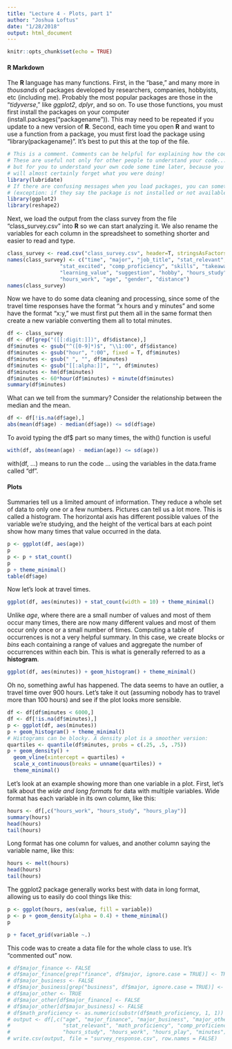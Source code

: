 ```yaml
---
title: "Lecture 4 - Plots, part 1"
author: "Joshua Loftus"
date: "1/28/2018"
output: html_document
---
```


```r
knitr::opts_chunk$set(echo = TRUE)
```

#### R Markdown

The **R** language has many functions. First, in the "base," and many more in *thousands* of packages developed by researchers, companies, hobbyists, etc (including me). Probably the most popular packages are those in the "*tidyverse*," like *ggplot2*, *dplyr*, and so on. To use those functions, you must first install the packages on your computer (install.packages("packagename")). This may need to be repeated if you update to a new version of **R**. Second, each time you open **R** and want to use a function from a package, you must first load the package using "library(packagename)". It's best to put this at the top of the file.


```r
# This is a comment. Comments can be helpful for explaining how the code works.
# These are useful not only for other people to understand your code...
# but for you to understand your own code some time later, because you
# will almost certainly forget what you were doing!
library(lubridate)
# If there are confusing messages when you load packages, you can sometimes just ignore them
# (exception: if they say the package is not installed or not available).
library(ggplot2)
library(reshape2)
```

Next, we load the output from the class survey from the file "class_survey.csv" into **R** so we can start analyzing it. We also rename the variables for each column in the spreadsheet to something shorter and easier to read and type.

```r
class_survey <- read.csv("class_survey.csv", header=T, stringsAsFactors = F)
names(class_survey) <- c("time", "major", "job_title", "stat_relevant", "math_proficiency",
                 "stat_excited", "comp_proficiency", "skills", "takeaway", "topics",
                 "learning_value", "suggestion", "hobby", "hours_study", "hours_play",
                 "hours_work", "age", "gender", "distance")
names(class_survey)
```

Now we have to do some data cleaning and processing, since some of the travel time responses have the format "x hours and y minutes" and some have the format "x:y," we must first put them all in the same format then create a new variable converting them all to total minutes.

```r
df <- class_survey
df <- df[grep("([[:digit:]])", df$distance),]
df$minutes <- gsub("^([0-9]*)$", "\\1:00", df$distance)
df$minutes <- gsub("hour", ":00", fixed = T, df$minutes)
df$minutes <- gsub(" ", "", df$minutes)
df$minutes <- gsub("[[:alpha:]]", "", df$minutes)
df$minutes <- hm(df$minutes)
df$minutes <- 60*hour(df$minutes) + minute(df$minutes)
summary(df$minutes)
```

What can we tell from the summary? Consider the relationship between the median and the mean.

```r
df <- df[!is.na(df$age),]
abs(mean(df$age) - median(df$age)) <= sd(df$age)
```
To avoid typing the df$ part so many times, the with() function is useful

```r
with(df, abs(mean(age) - median(age)) <= sd(age))
```

with(df, ...) means to run the code ... using the variables in the data.frame called "df".


#### Plots

Summaries tell us a limited amount of information. They reduce a whole set of data to only one or a few numbers. Pictures can tell us a lot more. This is called a histogram. The horizontal axis has different possible values of the variable we're studying, and the height of the vertical bars at each point show how many times that value occurred in the data.

```r
p <- ggplot(df, aes(age))
p
p <- p + stat_count()
p
p + theme_minimal()
table(df$age)
```

Now let's look at travel times.

```r
ggplot(df, aes(minutes)) + stat_count(width = 10) + theme_minimal()
```

Unlike *age*, where there are a small number of values and most of them occur many times, there are now many different values and most of them occur only once or a small number of times. Computing a table of occurrences is not a very helpful summary. In this case, we create blocks or *bins* each containing a range of values and aggregate the number of occurrences within each bin. This is what is generally referred to as a **histogram**.

```r
ggplot(df, aes(minutes)) + geom_histogram() + theme_minimal()
```

Oh no, something awful has happened. The data seems to have an outlier, a travel time over 900 hours. Let's take it out (assuming nobody has to travel more than 100 hours) and see if the plot looks more sensible.

```r
df <- df[df$minutes < 6000,]
df <- df[!is.na(df$minutes),]
p <- ggplot(df, aes(minutes))
p + geom_histogram() + theme_minimal()
# Histograms can be blocky. A density plot is a smoother version:
quartiles <- quantile(df$minutes, probs = c(.25, .5, .75))
p + geom_density() + 
  geom_vline(xintercept = quartiles) + 
  scale_x_continuous(breaks = unname(quartiles)) +
  theme_minimal()
```

Let's look at an example showing more than one variable in a plot. First, let's talk about the *wide and long formats* for data with multiple variables. Wide format has each variable in its own column, like this:

```r
hours <- df[,c("hours_work", "hours_study", "hours_play")]
summary(hours)
head(hours)
tail(hours)
```

Long format has one column for values, and another column saying the variable name, like this:

```r
hours <- melt(hours)
head(hours)
tail(hours)
```

The ggplot2 package generally works best with data in long format, allowing us to easily do cool things like this:

```r
p <- ggplot(hours, aes(value, fill = variable))
p <- p + geom_density(alpha = 0.4) + theme_minimal()
p
```

```r
p + facet_grid(variable ~.)
```

This code was to create a data file for the whole class to use. It's "commented out" now.
```r
# df$major_finance <- FALSE
# df$major_finance[grep("finance", df$major, ignore.case = TRUE)] <- TRUE
# df$major_business <- FALSE
# df$major_business[grep("business", df$major, ignore.case = TRUE)] <- TRUE
# df$major_other <- TRUE
# df$major_other[df$major_finance] <- FALSE
# df$major_other[df$major_business] <- FALSE
# df$math_proficiency <- as.numeric(substr(df$math_proficiency, 1, 1))
# output <- df[,c("age", "major_finance", "major_business", "major_other",
#                 "stat_relevant", "math_proficiency", "comp_proficiency",
#                 "hours_study", "hours_work", "hours_play", "minutes")]
# write.csv(output, file = "survey_response.csv", row.names = FALSE)
``` 